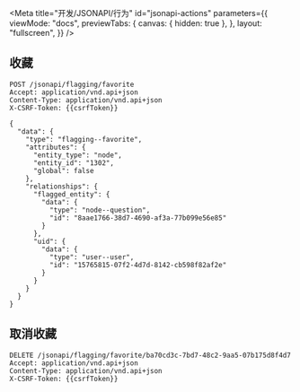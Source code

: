 
<Meta
  title="开发/JSONAPI/行为"
  id="jsonapi-actions"
  parameters={{
    viewMode: "docs",
    previewTabs: {
      canvas: { hidden: true },
    },
    layout: "fullscreen",
  }}
/>

## 收藏

```
POST /jsonapi/flagging/favorite
Accept: application/vnd.api+json
Content-Type: application/vnd.api+json
X-CSRF-Token: {{csrfToken}}

{
  "data": {
    "type": "flagging--favorite",
    "attributes": {
      "entity_type": "node",
      "entity_id": "1302",
      "global": false
    },
    "relationships": {
      "flagged_entity": {
        "data": {
          "type": "node--question",
          "id": "8aae1766-38d7-4690-af3a-77b099e56e85"
        }
      },
      "uid": {
        "data": {
          "type": "user--user",
          "id": "15765815-07f2-4d7d-8142-cb598f82af2e"
        }
      }
    }
  }
}
```

## 取消收藏

```
DELETE /jsonapi/flagging/favorite/ba70cd3c-7bd7-48c2-9aa5-07b175d8f4d7
Accept: application/vnd.api+json
Content-Type: application/vnd.api+json
X-CSRF-Token: {{csrfToken}}
```
